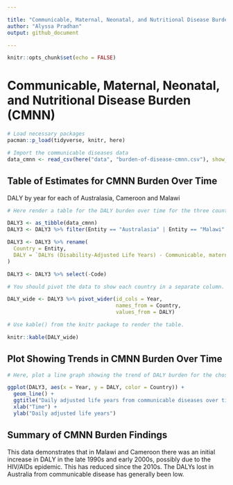 ```yaml
---

title: "Communicable, Maternal, Neonatal, and Nutritional Disease Burden (CMNN)"
author: "Alyssa Pradhan"
output: github_document

---
```


```r
knitr::opts_chunk$set(echo = FALSE)
```


# Communicable, Maternal, Neonatal, and Nutritional Disease Burden (CMNN)

```r
# Load necessary packages
pacman::p_load(tidyverse, knitr, here)

# Import the communicable diseases data
data_cmnn <- read_csv(here("data", "burden-of-disease-cmnn.csv"), show_col_types = FALSE)

```

## Table of Estimates for CMNN Burden Over Time

DALY by year for each of Australasia, Cameroon and Malawi

```r
# Here render a table for the DALY burden over time for the three countries 

DALY3 <- as_tibble(data_cmnn)
DALY3 <- DALY3 %>% filter(Entity == "Australasia" | Entity == "Malawi" | Entity == "Cameroon")

DALY3 <- DALY3 %>% rename(
  Country = Entity,
  DALY = `DALYs (Disability-Adjusted Life Years) - Communicable, maternal, neonatal, and nutritional diseases - Sex: Both - Age: Age-standardized (Rate)`
)

DALY3 <- DALY3 %>% select(-Code)

# You should pivot the data to show each country in a separate column.

DALY_wide <- DALY3 %>% pivot_wider(id_cols = Year,
                                   names_from = Country,
                                   values_from = DALY)

# Use kable() from the knitr package to render the table.

knitr::kable(DALY_wide)

```

## Plot Showing Trends in CMNN Burden Over Time

```r
# Here, plot a line graph showing the trend of DALY burden for the chosen countries over time. You can use ggplot2 to create this plot. Each country's line should be a different color.

ggplot(DALY3, aes(x = Year, y = DALY, color = Country)) +
  geom_line() +
  ggtitle("Daily adjusted life years from communicable diseases over time") +
  xlab("Time") +
  ylab("Daily adjusted life years")

```

## Summary of CMNN Burden Findings

This data demonstrates that in Malawi and Cameroon there was an initial increase in DALY in the late 1990s and early 2000s, possibly due to the HIV/AIDs epidemic. This has reduced since the 2010s. The DALYs lost in Australia from communicable disease has generally been low.

